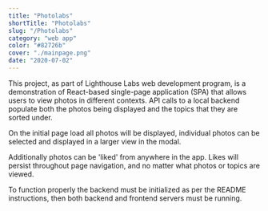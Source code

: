 ```yaml
---
title: "Photolabs"
shortTitle: "Photolabs"
slug: "/Photolabs"
category: "web app"
color: "#82726b"
cover: "./mainpage.png"
date: "2020-07-02"
---
```


This project, as part of Lighthouse Labs web development program, is a demonstration of React-based single-page application (SPA) that allows users to view photos in different contexts. API calls to a local backend populate both the photos being displayed and the topics that they are sorted under.

On the initial page load all photos will be displayed, individual photos can be selected and displayed in a larger view in the modal.

Additionally photos can be 'liked' from anywhere in the app. Likes will persist throughout page navigation, and no matter what photos or topics are viewed.

To function properly the backend must be initialized as per the README instructions, then both backend and frontend servers must be running.
